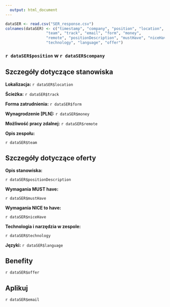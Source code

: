 ```yaml
---
  output: html_document
---
```

  
  ```r
dataSER <- read.csv("SER_response.csv")
colnames(dataSER) <- c("timestamp", "company", "position", "location", 
                    "team", "track", "email", "form", "money",
                    "remote", "positionDescription", "mustHave", "niceHave",
                    "technology", "language", "offer")
```

###  `r dataSER$position` w `r dataSER$company`

## Szczegóły dotyczące stanowiska
**Lokalizacja:** `r dataSER$location`

**Ścieżka:** `r dataSER$track`

**Forma zatrudnienia:** `r dataSER$form`

**Wynagrodzenie [PLN]:** `r dataSER$money`

**Możliwość pracy zdalnej:** `r dataSER$remote`

**Opis zespołu:**
  
  `r dataSER$team`

## Szczegóły dotyczące oferty

**Opis stanowiska:** 
  
  `r dataSER$positionDescription`

**Wymagania MUST have:**
  
  `r dataSER$mustHave`

**Wymagania NICE to have:** 
  
  `r dataSER$niceHave`

**Technologia i narzędzia w zespole:**
  
  `r dataSER$technology`

**Języki:** `r dataSER$language`

## Benefity

`r dataSER$offer`

## Aplikuj
`r dataSER$email`

